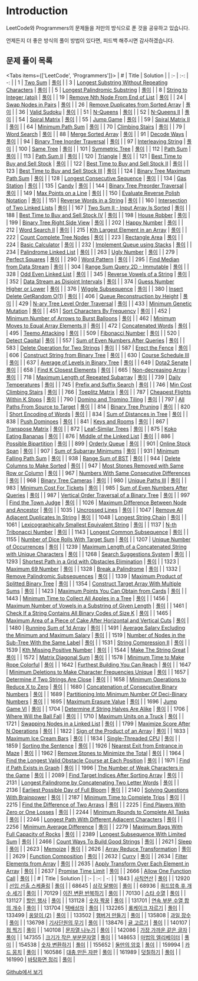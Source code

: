 # Introduction

LeetCode와 Programmers의 문제들을 저만의 방식으로 푼 것을 공유하고 있습니다.

언제든지 더 좋은 방식의 풀이 방법이 있다면, 피드백 해주시면 감사하겠습니다.

## 문제 풀이 목록

<Tabs items={['LeetCode', 'Programmers']}>
  <Tab>
    | # | Title | Solution | | :- | :-: | -: | | 1 | [Two
    Sum](https://leetcode.com/problems/two-sum) | [풀이](/solutions/leetcode/1) | | 3 | [Longest
    Substring Without Repeating
    Characters](https://leetcode.com/problems/longest-substring-without-repeating-characters/) |
    [풀이](/solutions/leetcode/3) | | 5 | [Longest Palindromic
    Substring](https://leetcode.com/problems/longest-palindromic-substring/) |
    [풀이](/solutions/leetcode/5) | | 8 | [String to Integer
    (atoi)](https://leetcode.com/problems/string-to-integer-atoi/) | [풀이](/solutions/leetcode/8) |
    | 19 | [Remove Nth Node From End of
    List](https://leetcode.com/problems/remove-nth-node-from-end-of-list/) |
    [풀이](/solutions/leetcode/19) | | 24 | [Swap Nodes in
    Pairs](https://leetcode.com/problems/swap-nodes-in-pairs) | [풀이](/solutions/leetcode/24) | |
    26 | [Remove Duplicates from Sorted
    Array](https://leetcode.com/problems/remove-duplicates-from-sorted-array/) |
    [풀이](/solutions/leetcode/26) | | 36 | [Valid
    Sudoku](https://leetcode.com/problems/valid-sudoku/) | [풀이](/solutions/leetcode/36) | | 51 |
    [N-Queens](https://leetcode.com/problems/n-queens/) | [풀이](/solutions/leetcode/51) | | 52 |
    [N-Queens II](https://leetcode.com/problems/n-queens-ii/) | [풀이](/solutions/leetcode/52) | |
    54 | [Spiral Matrix](https://leetcode.com/problems/spiral-matrix) |
    [풀이](/solutions/leetcode/54) | | 55 | [Jump Game](https://leetcode.com/problems/jump-game) |
    [풀이](/solutions/leetcode/55) | | 59 | [Spiral Matrix
    II](https://leetcode.com/problems/spiral-matrix-ii) | [풀이](/solutions/leetcode/59) | | 64 |
    [Minimum Path Sum](https://leetcode.com/problems/minimum-path-sum) |
    [풀이](/solutions/leetcode/64) | | 70 | [Climbing
    Stairs](https://leetcode.com/problems/climbing-stairs) | [풀이](/solutions/leetcode/70) | | 79 |
    [Word Search](https://leetcode.com/problems/word-search/) | [풀이](/solutions/leetcode/79) | |
    88 | [Merge Sorted Array](https://leetcode.com/problems/merge-sorted-array/) |
    [풀이](/solutions/leetcode/88) | | 91 | [Decode
    Ways](https://leetcode.com/problems/decode-ways/) | [풀이](/solutions/leetcode/91) | | 94 |
    [Binary Tree Inorder Traversal](https://leetcode.com/problems/binary-tree-inorder-traversal/) |
    [풀이](/solutions/leetcode/94) | | 97 | [Interleaving
    String](https://leetcode.com/problems/interleaving-string/) | [풀이](/solutions/leetcode/97) | |
    100 | [Same Tree](https://leetcode.com/problems/same-tree) | [풀이](/solutions/leetcode/100) | |
    101 | [Symmetric Tree](https://leetcode.com/problems/symmetric-tree) |
    [풀이](/solutions/leetcode/101) | | 112 | [Path Sum](https://leetcode.com/problems/path-sum/) |
    [풀이](/solutions/leetcode/112) | | 113 | [Path Sum
    II](https://leetcode.com/problems/path-sum-ii/) | [풀이](/solutions/leetcode/113) | | 120 |
    [Triangle](https://leetcode.com/problems/triangle/) | [풀이](/solutions/leetcode/120) | | 121 |
    [Best Time to Buy and Sell
    Stock](https://leetcode.com/problems/best-time-to-buy-and-sell-stock/) |
    [풀이](/solutions/leetcode/121) | | 122 | [Best Time to Buy and Sell Stock
    II](https://leetcode.com/problems/best-time-to-buy-and-sell-stock-ii/) |
    [풀이](/solutions/leetcode/122) | | 123 | [Best Time to Buy and Sell Stock
    III](https://leetcode.com/problems/best-time-to-buy-and-sell-stock-iii/) |
    [풀이](/solutions/leetcode/123) | | 124 | [Binary Tree Maximum Path
    Sum](https://leetcode.com/problems/binary-tree-maximum-path-sum) |
    [풀이](/solutions/leetcode/124) | | 128 | [Longest Consecutive
    Sequence](https://leetcode.com/problems/longest-consecutive-sequence/) |
    [풀이](/solutions/leetcode/128) | | 134 | [Gas
    Station](https://leetcode.com/problems/gas-station) | [풀이](/solutions/leetcode/134) | | 135 |
    [Candy](https://leetcode.com/problems/candy/) | [풀이](/solutions/leetcode/135) | | 144 |
    [Binary Tree Preorder Traversal](https://leetcode.com/problems/binary-tree-preorder-traversal) |
    [풀이](/solutions/leetcode/144) | | 149 | [Max Points on a
    Line](https://leetcode.com/problems/max-points-on-a-line) | [풀이](/solutions/leetcode/149) | |
    150 | [Evaluate Reverse Polish
    Notation](https://leetcode.com/problems/evaluate-reverse-polish-notation) |
    [풀이](/solutions/leetcode/150) | | 151 | [Reverse Words in a
    String](https://leetcode.com/problems/reverse-words-in-a-string/) |
    [풀이](/solutions/leetcode/151) | | 160 | [Intersection of Two Linked
    Lists](https://leetcode.com/problems/intersection-of-two-linked-lists/) |
    [풀이](/solutions/leetcode/160) | | 167 | [Two Sum II - Input Array Is
    Sorted](https://leetcode.com/problems/two-sum-ii-input-array-is-sorted/) |
    [풀이](/solutions/leetcode/167) | | 188 | [Best Time to Buy and Sell Stock
    IV](https://leetcode.com/problems/best-time-to-buy-and-sell-stock-iv/) |
    [풀이](/solutions/leetcode/188) | | 198 | [House
    Robber](https://leetcode.com/problems/house-robber) | [풀이](/solutions/leetcode/198) | | 199 |
    [Binary Tree Right Side View](https://leetcode.com/problems/binary-tree-right-side-view/) |
    [풀이](/solutions/leetcode/199) | | 202 | [Happy
    Number](https://leetcode.com/problems/happy-number/) | [풀이](/solutions/leetcode/202) | | 212 |
    [Word Search II](https://leetcode.com/problems/word-search-ii/) |
    [풀이](/solutions/leetcode/212) | | 215 | [Kth Largest Element in an
    Array](https://leetcode.com/problems/kth-largest-element-in-an-array/) |
    [풀이](/solutions/leetcode/215) | | 222 | [Count Complete Tree
    Nodes](https://leetcode.com/problems/count-complete-tree-nodes/) |
    [풀이](/solutions/leetcode/222) | | 223 | [Rectangle
    Area](https://leetcode.com/problems/rectangle-area/) | [풀이](/solutions/leetcode/223) | | 224 |
    [Basic Calculator](https://leetcode.com/problems/basic-calculator/) |
    [풀이](/solutions/leetcode/224) | | 232 | [Implement Queue using
    Stacks](https://leetcode.com/problems/implement-queue-using-stacks) |
    [풀이](/solutions/leetcode/232) | | 234 | [Palindrome Linked
    List](https://leetcode.com/problems/palindrome-linked-list/) | [풀이](/solutions/leetcode/234) |
    | 263 | [Ugly Number](https://leetcode.com/problems/ugly-number/) |
    [풀이](/solutions/leetcode/263) | | 279 | [Perfect
    Squares](https://leetcode.com/problems/perfect-squares/) | [풀이](/solutions/leetcode/279) | |
    290 | [Word Pattern](https://leetcode.com/problems/word-pattern) |
    [풀이](/solutions/leetcode/290) | | 295 | [Find Median from Data
    Stream](https://leetcode.com/problems/find-median-from-data-stream/) |
    [풀이](/solutions/leetcode/295) | | 304 | [Range Sum Query 2D -
    Immutable](https://leetcode.com/problems/range-sum-query-2d-immutable/) |
    [풀이](/solutions/leetcode/304) | | 328 | [Odd Even Linked
    List](https://leetcode.com/problems/odd-even-linked-list/) | [풀이](/solutions/leetcode/328) | |
    345 | [Reverse Vowels of a String](https://leetcode.com/problems/reverse-vowels-of-a-string/) |
    [풀이](/solutions/leetcode/345) | | 352 | [Data Stream as Disjoint
    Intervals](https://leetcode.com/problems/data-stream-as-disjoint-intervals) |
    [풀이](/solutions/leetcode/352) | | 374 | [Guess Number Higher or
    Lower](https://leetcode.com/problems/guess-number-higher-or-lower/) |
    [풀이](/solutions/leetcode/374) | | 376 | [Wiggle
    Subsequence](https://leetcode.com/problems/wiggle-subsequence/) |
    [풀이](/solutions/leetcode/376) | | 380 | [Insert Delete GetRandom
    O(1)](https://leetcode.com/problems/insert-delete-getrandom-o1/) |
    [풀이](/solutions/leetcode/380) | | 406 | [Queue Reconstruction by
    Height](https://leetcode.com/problems/queue-reconstruction-by-height/) |
    [풀이](/solutions/leetcode/406) | | 429 | [N-ary Tree Level Order
    Traversal](https://leetcode.com/problems/n-ary-tree-level-order-traversal/) |
    [풀이](/solutions/leetcode/429) | | 433 | [Minimum Genetic
    Mutation](https://leetcode.com/problems/minimum-genetic-mutation/) |
    [풀이](/solutions/leetcode/433) | | 451 | [Sort Characters By
    Frequency](https://leetcode.com/problems/sort-characters-by-frequency/) |
    [풀이](/solutions/leetcode/451) | | 452 | [Minimum Number of Arrows to Burst
    Balloons](https://leetcode.com/problems/minimum-number-of-arrows-to-burst-balloons) |
    [풀이](/solutions/leetcode/452) | | 462 | [Minimum Moves to Equal Array Elements
    II](https://leetcode.com/problems/minimum-moves-to-equal-array-elements-ii/) |
    [풀이](/solutions/leetcode/462) | | 472 | [Concatenated
    Words](https://leetcode.com/problems/concatenated-words) | [풀이](/solutions/leetcode/472) | |
    495 | [Teemo Attacking](https://leetcode.com/problems/teemo-attacking) |
    [풀이](/solutions/leetcode/495) | | 509 | [Fibonacci
    Number](https://leetcode.com/problems/fibonacci-number/) | [풀이](/solutions/leetcode/509) | |
    520 | [Detect Capital](https://leetcode.com/problems/detect-capital) |
    [풀이](/solutions/leetcode/520) | | 557 | [Sum of Even Numbers After
    Queries](https://leetcode.com/problems/sum-of-even-numbers-after-queries/) |
    [풀이](/solutions/leetcode/557) | | 583 | [Delete Operation for Two
    Strings](https://leetcode.com/problems/delete-operation-for-two-strings/) |
    [풀이](/solutions/leetcode/583) | | 587 | [Erect the
    Fence](https://leetcode.com/problems/erect-the-fence/) | [풀이](/solutions/leetcode/587) | | 606
    | [Construct String from Binary
    Tree](https://leetcode.com/problems/construct-string-from-binary-tree/) |
    [풀이](/solutions/leetcode/606) | | 630 | [Course Schedule
    III](https://leetcode.com/problems/course-schedule-iii/) | [풀이](/solutions/leetcode/630) | |
    637 | [Average of Levels in Binary
    Tree](https://leetcode.com/problems/average-of-levels-in-binary-tree/) |
    [풀이](/solutions/leetcode/637) | | 649 | [Dota2
    Senate](https://leetcode.com/problems/dota2-senate) | [풀이](/solutions/leetcode/649) | | 658 |
    [Find K Closest Elements](https://leetcode.com/problems/find-k-closest-elements/) |
    [풀이](/solutions/leetcode/658) | | 665 | [Non-decreasing
    Array](https://leetcode.com/problems/non-decreasing-array/) | [풀이](/solutions/leetcode/665) |
    | 718 | [Maximum Length of Repeated
    Subarray](https://leetcode.com/problems/maximum-length-of-repeated-subarray/) |
    [풀이](/solutions/leetcode/718) | | 739 | [Daily
    Temperatures](https://leetcode.com/problems/daily-temperatures) |
    [풀이](/solutions/leetcode/739) | | 745 | [Prefix and Suffix
    Search](https://leetcode.com/problems/prefix-and-suffix-search/) |
    [풀이](/solutions/leetcode/745) | | 746 | [Min Cost Climbing
    Stairs](https://leetcode.com/problems/min-cost-climbing-stairs/) |
    [풀이](/solutions/leetcode/746) | | 766 | [Toeplitz
    Matrix](https://leetcode.com/problems/toeplitz-matrix/) | [풀이](/solutions/leetcode/766) | |
    787 | [Cheapest Flights Within K
    Stops](https://leetcode.com/problems/cheapest-flights-within-k-stops/) |
    [풀이](/solutions/leetcode/787) | | 790 | [Domino and Tromino
    Tiling](https://leetcode.com/problems/domino-and-tromino-tiling) |
    [풀이](/solutions/leetcode/790) | | 797 | [All Paths From Source to
    Target](https://leetcode.com/problems/all-paths-from-source-to-target) |
    [풀이](/solutions/leetcode/797) | | 814 | [Binary Tree
    Pruning](https://leetcode.com/problems/binary-tree-pruning/) | [풀이](/solutions/leetcode/814) |
    | 820 | [Short Encoding of Words](https://leetcode.com/problems/short-encoding-of-words/) |
    [풀이](/solutions/leetcode/820) | | 834 | [Sum of Distances in
    Tree](https://leetcode.com/problems/sum-of-distances-in-tree) | [풀이](/solutions/leetcode/834)
    | | 838 | [Push Dominoes](https://leetcode.com/problems/push-dominoes/) |
    [풀이](/solutions/leetcode/838) | | 841 | [Keys and
    Rooms](https://leetcode.com/problems/keys-and-rooms) | [풀이](/solutions/leetcode/841) | | 867 |
    [Transpose Matrix](https://leetcode.com/problems/transpose-matrix/) |
    [풀이](/solutions/leetcode/867) | | 872 | [Leaf-Similar
    Trees](https://leetcode.com/problems/leaf-similar-trees/) | [풀이](/solutions/leetcode/872) | |
    875 | [Koko Eating Bananas](https://leetcode.com/problems/koko-eating-bananas) |
    [풀이](/solutions/leetcode/875) | | 876 | [Middle of the Linked
    List](https://leetcode.com/problems/middle-of-the-linked-list/) |
    [풀이](/solutions/leetcode/876) | | 886 | [Possible
    Bipartition](https://leetcode.com/problems/possible-bipartition) |
    [풀이](/solutions/leetcode/886) | | 899 | [Orderly
    Queue](https://leetcode.com/problems/orderly-queue/) | [풀이](/solutions/leetcode/899) | | 901 |
    [Online Stock Span](https://leetcode.com/problems/online-stock-span/) |
    [풀이](/solutions/leetcode/901) | | 907 | [Sum of Subarray
    Minimums](https://leetcode.com/problems/sum-of-subarray-minimums/) |
    [풀이](/solutions/leetcode/907) | | 931 | [Minimum Falling Path
    Sum](https://leetcode.com/problems/minimum-falling-path-sum) | [풀이](/solutions/leetcode/931) |
    | 938 | [Range Sum of BST](https://leetcode.com/problems/range-sum-of-bst/) |
    [풀이](/solutions/leetcode/938) | | 944 | [Delete Columns to Make
    Sorted](https://leetcode.com/problems/delete-columns-to-make-sorted) |
    [풀이](/solutions/leetcode/944) | | 947 | [Most Stones Removed with Same Row or
    Column](https://leetcode.com/problems/most-stones-removed-with-same-row-or-column/) |
    [풀이](/solutions/leetcode/947) | | 967 | [Numbers With Same Consecutive
    Differences](https://leetcode.com/problems/numbers-with-same-consecutive-differences/) |
    [풀이](/solutions/leetcode/967) | | 968 | [Binary Tree
    Cameras](https://leetcode.com/problems/binary-tree-cameras/) | [풀이](/solutions/leetcode/968) |
    | 980 | [Unique Paths III](https://leetcode.com/problems/unique-paths-iii) |
    [풀이](/solutions/leetcode/980) | | 983 | [Minimum Cost For
    Tickets](https://leetcode.com/problems/minimum-cost-for-tickets) |
    [풀이](/solutions/leetcode/983) | | 985 | [Sum of Even Numbers After
    Queries](https://leetcode.com/problems/sum-of-even-numbers-after-queries/) |
    [풀이](/solutions/leetcode/985) | | 987 | [Vertical Order Traversal of a Binary
    Tree](https://leetcode.com/problems/vertical-order-traversal-of-a-binary-tree/) |
    [풀이](/solutions/leetcode/987) | | 997 | [Find the Town
    Judge](https://leetcode.com/problems/find-the-town-judge) | [풀이](/solutions/leetcode/997) | |
    1026 | [Maximum Difference Between Node and
    Ancestor](https://leetcode.com/problems/maximum-difference-between-node-and-ancestor/) |
    [풀이](/solutions/leetcode/1026) | | 1035 | [Uncrossed
    Lines](https://leetcode.com/problems/uncrossed-lines) | [풀이](/solutions/leetcode/1035) | |
    1047 | [Remove All Adjacent Duplicates In
    String](https://leetcode.com/problems/remove-all-adjacent-duplicates-in-string/) |
    [풀이](/solutions/leetcode/1047) | | 1048 | [Longest String
    Chain](https://leetcode.com/problems/longest-string-chain/) | [풀이](/solutions/leetcode/1048) |
    | 1061 | [Lexicographically Smallest Equivalent
    String](https://leetcode.com/problems/lexicographically-smallest-equivalent-string) |
    [풀이](/solutions/leetcode/1061) | | 1137 | [N-th Tribonacci
    Number](https://leetcode.com/problems/n-th-tribonacci-number) | [풀이](/solutions/leetcode/1137)
    | | 1143 | [Longest Common
    Subsequence](https://leetcode.com/problems/longest-common-subsequence) |
    [풀이](/solutions/leetcode/1143) | | 1155 | [Number of Dice Rolls With Target
    Sum](https://leetcode.com/problems/number-of-dice-rolls-with-target-sum/) |
    [풀이](/solutions/leetcode/1155) | | 1207 | [Unique Number of
    Occurrences](https://leetcode.com/problems/unique-number-of-occurrences/) |
    [풀이](/solutions/leetcode/1207) | | 1239 | [Maximum Length of a Concatenated String with Unique
    Characters](https://leetcode.com/problems/maximum-length-of-a-concatenated-string-with-unique-characters/)
    | [풀이](/solutions/leetcode/1239) | | 1268 | [Search Suggestions
    System](https://leetcode.com/problems/search-suggestions-system/) |
    [풀이](/solutions/leetcode/1268) | | 1293 | [Shortest Path in a Grid with Obstacles
    Elimination](https://leetcode.com/problems/shortest-path-in-a-grid-with-obstacles-elimination/)
    | [풀이](/solutions/leetcode/1293) | | 1323 | [Maximum 69
    Number](https://leetcode.com/problems/maximum-69-number/) | [풀이](/solutions/leetcode/1323) | |
    1328 | [Break a Palindrome](https://leetcode.com/problems/break-a-palindrome/) |
    [풀이](/solutions/leetcode/1328) | | 1332 | [Remove Palindromic
    Subsequences](https://leetcode.com/problems/remove-palindromic-subsequences/) |
    [풀이](/solutions/leetcode/1332) | | 1339 | [Maximum Product of Splitted Binary
    Tree](https://leetcode.com/problems/maximum-product-of-splitted-binary-tree/) |
    [풀이](/solutions/leetcode/1339) | | 1354 | [Construct Target Array With Multiple
    Sums](https://leetcode.com/problems/construct-target-array-with-multiple-sums/) |
    [풀이](/solutions/leetcode/1354) | | 1423 | [Maximum Points You Can Obtain from
    Cards](https://leetcode.com/problems/maximum-points-you-can-obtain-from-cards/) |
    [풀이](/solutions/leetcode/1423) | | 1443 | [Minimum Time to Collect All Apples in a
    Tree](https://leetcode.com/problems/minimum-time-to-collect-all-apples-in-a-tree) |
    [풀이](/solutions/leetcode/1443) | | 1456 | [Maximum Number of Vowels in a Substring of Given
    Length](https://leetcode.com/problems/maximum-number-of-vowels-in-a-substring-of-given-length) |
    [풀이](/solutions/leetcode/1456) | | 1461 | [Check If a String Contains All Binary Codes of Size
    K](https://leetcode.com/problems/check-if-a-string-contains-all-binary-codes-of-size-k/) |
    [풀이](/solutions/leetcode/1461) | | 1465 | [Maximum Area of a Piece of Cake After Horizontal
    and Vertical
    Cuts](https://leetcode.com/problems/maximum-area-of-a-piece-of-cake-after-horizontal-and-vertical-cuts/)
    | [풀이](/solutions/leetcode/1465) | | 1480 | [Running Sum of 1d
    Array](https://leetcode.com/problems/running-sum-of-1d-array/) |
    [풀이](/solutions/leetcode/1480) | | 1491 | [Average Salary Excluding the Minimum and Maximum
    Salary](https://leetcode.com/problems/average-salary-excluding-the-minimum-and-maximum-salary) |
    [풀이](/solutions/leetcode/1491) | | 1519 | [Number of Nodes in the Sub-Tree With the Same
    Label](https://leetcode.com/problems/number-of-nodes-in-the-sub-tree-with-the-same-label) |
    [풀이](/solutions/leetcode/1519) | | 1531 | [String Compression
    II](https://leetcode.com/problems/string-compression-ii/) | [풀이](/solutions/leetcode/1531) | |
    1539 | [Kth Missing Positive Number](https://leetcode.com/problems/kth-missing-positive-number)
    | [풀이](/solutions/leetcode/1539) | | 1544 | [Make The String
    Great](https://leetcode.com/problems/make-the-string-great/) | [풀이](/solutions/leetcode/1544)
    | | 1572 | [Matrix Diagonal Sum](https://leetcode.com/problems/matrix-diagonal-sum) |
    [풀이](/solutions/leetcode/1572) | | 1578 | [Minimum Time to Make Rope
    Colorful](https://leetcode.com/problems/minimum-time-to-make-rope-colorful/) |
    [풀이](/solutions/leetcode/1578) | | 1642 | [Furthest Building You Can
    Reach](https://leetcode.com/problems/furthest-building-you-can-reach/) |
    [풀이](/solutions/leetcode/1642) | | 1647 | [Minimum Deletions to Make Character Frequencies
    Unique](https://leetcode.com/problems/minimum-deletions-to-make-character-frequencies-unique/) |
    [풀이](/solutions/leetcode/1647) | | 1657 | [Determine if Two Strings Are
    Close](https://leetcode.com/problems/determine-if-two-strings-are-close/) |
    [풀이](/solutions/leetcode/1657) | | 1658 | [Minimum Operations to Reduce X to
    Zero](https://leetcode.com/problems/minimum-operations-to-reduce-x-to-zero/) |
    [풀이](/solutions/leetcode/1658) | | 1680 | [Concatenation of Consecutive Binary
    Numbers](https://leetcode.com/problems/concatenation-of-consecutive-binary-numbers/) |
    [풀이](/solutions/leetcode/1680) | | 1689 | [Partitioning Into Minimum Number Of Deci-Binary
    Numbers](https://leetcode.com/problems/partitioning-into-minimum-number-of-deci-binary-numbers/)
    | [풀이](/solutions/leetcode/1689) | | 1695 | [Maximum Erasure
    Value](https://leetcode.com/problems/maximum-erasure-value/) | [풀이](/solutions/leetcode/1695)
    | | 1696 | [Jump Game VI](https://leetcode.com/problems/jump-game-vi/) |
    [풀이](/solutions/leetcode/1696) | | 1704 | [Determine if String Halves Are
    Alike](https://leetcode.com/problems/determine-if-string-halves-are-alike/) |
    [풀이](/solutions/leetcode/1704) | | 1706 | [Where Will the Ball
    Fall](https://leetcode.com/problems/where-will-the-ball-fall/) |
    [풀이](/solutions/leetcode/1706) | | 1710 | [Maximum Units on a
    Truck](https://leetcode.com/problems/maximum-units-on-a-truck/) |
    [풀이](/solutions/leetcode/1710) | | 1721 | [Swapping Nodes in a Linked
    List](https://leetcode.com/problems/swapping-nodes-in-a-linked-list) |
    [풀이](/solutions/leetcode/1721) | | 1799 | [Maximize Score After N
    Operations](https://leetcode.com/problems/maximize-score-after-n-operations) |
    [풀이](/solutions/leetcode/1799) | | 1822 | [Sign of the Product of an
    Array](https://leetcode.com/problems/sign-of-the-product-of-an-array) |
    [풀이](/solutions/leetcode/1822) | | 1833 | [Maximum Ice Cream
    Bars](https://leetcode.com/problems/maximum-ice-cream-bars) | [풀이](/solutions/leetcode/1833) |
    | 1834 | [Single-Threaded CPU](https://leetcode.com/problems/single-threaded-cpu) |
    [풀이](/solutions/leetcode/1834) | | 1859 | [Sorting the
    Sentence](https://leetcode.com/problems/sorting-the-sentence/) |
    [풀이](/solutions/leetcode/1859) | | 1926 | [Nearest Exit from Entrance in
    Maze](https://leetcode.com/problems/nearest-exit-from-entrance-in-maze/) |
    [풀이](/solutions/leetcode/1926) | | 1962 | [Remove Stones to Minimize the
    Total](https://leetcode.com/problems/remove-stones-to-minimize-the-total) |
    [풀이](/solutions/leetcode/1962) | | 1964 | [Find the Longest Valid Obstacle Course at Each
    Position](https://leetcode.com/problems/find-the-longest-valid-obstacle-course-at-each-position)
    | [풀이](/solutions/leetcode/1964) | | 1971 | [Find if Path Exists in
    Graph](https://leetcode.com/problems/find-if-path-exists-in-graph) |
    [풀이](/solutions/leetcode/1971) | | 1996 | [The Number of Weak Characters in the
    Game](https://leetcode.com/problems/the-number-of-weak-characters-in-the-game/) |
    [풀이](/solutions/leetcode/1996) | | 2089 | [Find Target Indices After Sorting
    Array](https://leetcode.com/problems/find-target-indices-after-sorting-array/) |
    [풀이](/solutions/leetcode/2089) | | 2131 | [Longest Palindrome by Concatenating Two Letter
    Words](https://leetcode.com/problems/longest-palindrome-by-concatenating-two-letter-words/) |
    [풀이](/solutions/leetcode/2131) | | 2136 | [Earliest Possible Day of Full
    Bloom](https://leetcode.com/problems/earliest-possible-day-of-full-bloom/) |
    [풀이](/solutions/leetcode/2136) | | 2140 | [Solving Questions With
    Brainpower](https://leetcode.com/problems/solving-questions-with-brainpower) |
    [풀이](/solutions/leetcode/2140) | | 2187 | [Minimum Time to Complete
    Trips](https://leetcode.com/problems/minimum-time-to-complete-trips) |
    [풀이](/solutions/leetcode/2187) | | 2215 | [Find the Difference of Two
    Arrays](https://leetcode.com/problems/find-the-difference-of-two-arrays) |
    [풀이](/solutions/leetcode/2215) | | 2225 | [Find Players With Zero or One
    Losses](https://leetcode.com/problems/find-players-with-zero-or-one-losses/) |
    [풀이](/solutions/leetcode/2225) | | 2244 | [Minimum Rounds to Complete All
    Tasks](https://leetcode.com/problems/minimum-rounds-to-complete-all-tasks) |
    [풀이](/solutions/leetcode/2244) | | 2246 | [Longest Path With Different Adjacent
    Characters](https://leetcode.com/problems/longest-path-with-different-adjacent-characters) |
    [풀이](/solutions/leetcode/2246) | | 2256 | [Minimum Average
    Difference](https://leetcode.com/problems/minimum-average-difference/) |
    [풀이](/solutions/leetcode/2256) | | 2279 | [Maximum Bags With Full Capacity of
    Rocks](https://leetcode.com/problems/maximum-bags-with-full-capacity-of-rocks) |
    [풀이](/solutions/leetcode/2279) | | 2389 | [Longest Subsequence With Limited
    Sum](https://leetcode.com/problems/longest-subsequence-with-limited-sum/) |
    [풀이](/solutions/leetcode/2389) | | 2466 | [Count Ways To Build Good
    Strings](https://leetcode.com/problems/count-ways-to-build-good-strings) |
    [풀이](/solutions/leetcode/2466) | | 2621 | [Sleep](https://leetcode.com/problems/sleep) |
    [풀이](/solutions/leetcode/2621) | | 2623 | [Memoize](https://leetcode.com/problems/memoize) |
    [풀이](/solutions/leetcode/2623) | | 2626 | [Array Reduce
    Transformation](https://leetcode.com/problems/array-reduce-transformation) |
    [풀이](/solutions/leetcode/2626) | | 2629 | [Function
    Composition](https://leetcode.com/problems/function-composition) |
    [풀이](/solutions/leetcode/2629) | | 2632 | [Curry](https://leetcode.com/problems/curry) |
    [풀이](/solutions/leetcode/2632) | | 2634 | [Filter Elements from
    Array](https://leetcode.com/problems/filter-elements-from-array) |
    [풀이](/solutions/leetcode/2634) | | 2635 | [Apply Transform Over Each Element in
    Array](https://leetcode.com/problems/apply-transform-over-each-element-in-array) |
    [풀이](/solutions/leetcode/2635) | | 2637 | [Promise Time
    Limit](https://leetcode.com/problems/promise-time-limit) | [풀이](/solutions/leetcode/2637) | |
    2666 | [Allow One Function Call](https://leetcode.com/problems/allow-one-function-call) |
    [풀이](/solutions/leetcode/2666) |
  </Tab>
  <Tab>
    | # | Title | Solution | | :- | :-: | -: | | 1843 |
    [사칙연산](https://school.programmers.co.kr/learn/courses/30/lessons/1843) |
    [풀이](/solutions/programmers/1843) | | 12920 | [선입 선출
    스케줄링](https://programmers.co.kr/learn/courses/30/lessons/12920) |
    [풀이](/solutions/programmers/12920) | | 68645 | [삼각
    달팽이](https://programmers.co.kr/learn/courses/30/lessons/68645) |
    [풀이](/solutions/programmers/68645) | | 68936 | [쿼드압축 후 개수
    세기](https://programmers.co.kr/learn/courses/30/lessons/68936) |
    [풀이](/solutions/programmers/68936) | | 70129 | [이진 변환
    반복하기](https://programmers.co.kr/learn/courses/30/lessons/70129) |
    [풀이](/solutions/programmers/70129) | | 70130 | [스타
    수열](https://programmers.co.kr/learn/courses/30/lessons/70130) |
    [풀이](/solutions/programmers/70130) | | 131127 | [할인
    행사](https://school.programmers.co.kr/learn/courses/30/lessons/131127) |
    [풀이](/solutions/programmers/131127) | | 131128 | [숫자
    짝꿍](https://school.programmers.co.kr/learn/courses/30/lessons/131128) |
    [풀이](/solutions/programmers/131128) | | 131701 | [연속 부분 수열 합의
    개수](https://school.programmers.co.kr/learn/courses/30/lessons/131701) |
    [풀이](/solutions/programmers/131701) | | 131704 |
    [택배상자](https://school.programmers.co.kr/learn/courses/30/lessons/131704) |
    [풀이](/solutions/programmers/131704) | | 132265 | [롤케이크
    자르기](https://school.programmers.co.kr/learn/courses/30/lessons/132265) |
    [풀이](/solutions/programmers/132265) | | 133499 | [옹알이
    (2)](https://school.programmers.co.kr/learn/courses/30/lessons/133499) |
    [풀이](/solutions/programmers/133499) | | 133502 | [햄버거
    만들기](https://school.programmers.co.kr/learn/courses/30/lessons/133502) |
    [풀이](/solutions/programmers/133502) | | 135808 | [과일
    장수](https://school.programmers.co.kr/learn/courses/30/lessons/135808) |
    [풀이](/solutions/programmers/135808) | | 136798 | [기사단원의
    무기](https://school.programmers.co.kr/learn/courses/30/lessons/136798) |
    [풀이](/solutions/programmers/136798) | | 138476 | [귤
    고르기](https://school.programmers.co.kr/learn/courses/30/lessons/138476) |
    [풀이](/solutions/programmers/138476) | | 140107 | [점
    찍기](https://school.programmers.co.kr/learn/courses/30/lessons/140107) |
    [풀이](/solutions/programmers/140107) | | 140108 | [문자열
    나누기](https://school.programmers.co.kr/learn/courses/30/lessons/140108) |
    [풀이](/solutions/programmers/140108) | | 142086 | [가장 가까운 같은
    글자](https://school.programmers.co.kr/learn/courses/30/lessons/142086) |
    [풀이](/solutions/programmers/142086) | | 147355 | [크기가 작은
    부분문자열](https://school.programmers.co.kr/learn/courses/30/lessons/147355) |
    [풀이](/solutions/programmers/147355) | | 148653 | [마법의
    엘리베이터](https://school.programmers.co.kr/learn/courses/30/lessons/148653) |
    [풀이](/solutions/programmers/148653) | | 154538 | [숫자
    변환하기](https://school.programmers.co.kr/learn/courses/30/lessons/154538) |
    [풀이](/solutions/programmers/154538) | | 155652 | [둘만의
    암호](https://school.programmers.co.kr/learn/courses/30/lessons/155652) |
    [풀이](/solutions/programmers/155652) | | 159994 | [카드
    뭉치](https://school.programmers.co.kr/learn/courses/30/lessons/159994) |
    [풀이](/solutions/programmers/159994) | | 160586 | [대충 만든
    자판](https://school.programmers.co.kr/learn/courses/30/lessons/160586) |
    [풀이](/solutions/programmers/160586) | | 161989 |
    [덧칠하기](https://school.programmers.co.kr/learn/courses/30/lessons/161989) |
    [풀이](/solutions/programmers/161989) | | 161990 | [바탕화면
    정리](https://school.programmers.co.kr/learn/courses/30/lessons/161990) |
    [풀이](/solutions/programmers/161990) |
  </Tab>
</Tabs>

[Github에서 보기](https://github.com/sangrimlee/algorithm/tree/main/solution)
